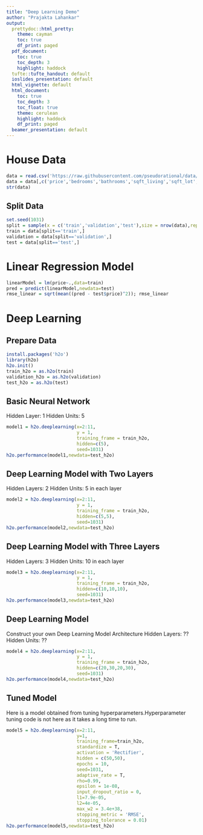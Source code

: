 ---
title: "Deep Learning Demo"
author: "Prajakta Lahankar"
output:
  prettydoc::html_pretty:
    theme: cayman
    toc: true
    df_print: paged
  pdf_document:
    toc: true
    toc_depth: 3
    highlight: haddock
  tufte::tufte_handout: default
  ioslides_presentation: default
  html_vignette: default
  html_document: 
    toc: true
    toc_depth: 3
    toc_float: true
    theme: cerulean
    highlight: haddock
    df_print: paged
  beamer_presentation: default
---


# House Data
```{r, warning=F, message=F}
data = read.csv('https://raw.githubusercontent.com/pseudorational/data/master/houses.csv')
data = data[,c('price','bedrooms','bathrooms','sqft_living','sqft_lot','floors','waterfront','view','condition','grade','age')]
str(data)
```


## Split Data
```{r, warning=F, message=F}
set.seed(1031)
split = sample(x = c('train','validation','test'),size = nrow(data),replace = T,prob = c(0.4,0.4,0.2))
train = data[split=='train',]
validation = data[split=='validation',]
test = data[split=='test',]
```

# Linear Regression Model
```{r, warning=F, message=F}
linearModel = lm(price~.,data=train)
pred = predict(linearModel,newdata=test)
rmse_linear = sqrt(mean((pred - test$price)^2)); rmse_linear
```

# Deep Learning

## Prepare Data
```{r, warning=F, message=F}
install.packages('h2o')
library(h2o)
h2o.init()
train_h2o = as.h2o(train)
validation_h2o = as.h2o(validation)
test_h2o = as.h2o(test)
```

## Basic Neural Network
Hidden Layer: 1
Hidden Units: 5
```{r, warning=F, message=F}
model1 = h2o.deeplearning(x=2:11,
                          y = 1,
                          training_frame = train_h2o,
                          hidden=c(5),
                          seed=1031)
h2o.performance(model1,newdata=test_h2o)
```

## Deep Learning Model with Two Layers
Hidden Layers: 2
Hidden Units: 5 in each layer
```{r, warning=F, message=F}
model2 = h2o.deeplearning(x=2:11,
                          y = 1,
                          training_frame = train_h2o,
                          hidden=c(5,5),
                          seed=1031)
h2o.performance(model2,newdata=test_h2o)
```

## Deep Learning Model with Three Layers
Hidden Layers: 3
Hidden Units: 10 in each layer
```{r, warning=F, message=F}
model3 = h2o.deeplearning(x=2:11,
                          y = 1,
                          training_frame = train_h2o,
                          hidden=c(10,10,10),
                          seed=1031)
h2o.performance(model3,newdata=test_h2o)
```

## Deep Learning Model
Construct your own Deep Learning Model Architecture
Hidden Layers: ??
Hidden Units: ??
```{r, warning=F, message=F}
model4 = h2o.deeplearning(x=2:11,
                          y = 1,
                          training_frame = train_h2o,
                          hidden=c(20,30,20,30),
                          seed=1031)
h2o.performance(model4,newdata=test_h2o)
```


## Tuned Model
Here is a model obtained from tuning hyperparameters.Hyperparameter tuning code is not here as it takes a long time to run. 
```{r, warning=F, message=F}
model5 = h2o.deeplearning(x=2:11,
                          y=1,
                          training_frame=train_h2o,
                          standardize = T,
                          activation = 'Rectifier',
                          hidden = c(50,50),
                          epochs = 10,
                          seed=1031,
                          adaptive_rate = T,
                          rho=0.99,
                          epsilon = 1e-08, 
                          input_dropout_ratio = 0,
                          l1=7.9e-05,
                          l2=4e-05,
                          max_w2 = 3.4e+38,
                          stopping_metric = 'RMSE',
                          stopping_tolerance = 0.01)
h2o.performance(model5,newdata=test_h2o)
```




